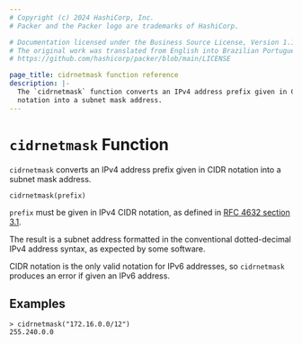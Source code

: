 ```yaml
---
# Copyright (c) 2024 HashiCorp, Inc.
# Packer and the Packer logo are trademarks of HashiCorp.

# Documentation licensed under the Business Source License, Version 1.1.
# The original work was translated from English into Brazilian Portuguese.
# https://github.com/hashicorp/packer/blob/main/LICENSE

page_title: cidrnetmask function reference
description: |-
  The `cidrnetmask` function converts an IPv4 address prefix given in CIDR
  notation into a subnet mask address.
---
```


# `cidrnetmask` Function

`cidrnetmask` converts an IPv4 address prefix given in CIDR notation into
a subnet mask address.

```hcl
cidrnetmask(prefix)
```

`prefix` must be given in IPv4 CIDR notation, as defined in
[RFC 4632 section 3.1](https://tools.ietf.org/html/rfc4632#section-3.1).

The result is a subnet address formatted in the conventional dotted-decimal
IPv4 address syntax, as expected by some software.

CIDR notation is the only valid notation for IPv6 addresses, so `cidrnetmask`
produces an error if given an IPv6 address.

## Examples

```shell-session
> cidrnetmask("172.16.0.0/12")
255.240.0.0
```
